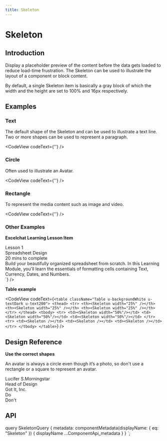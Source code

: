 ```yaml
---
title: Skeleton
---
```


# Skeleton

## Introduction

Display a placeholder preview of the content before the data gets loaded to reduce load-time frustration. The Skeleton can be used to illustrate the layout of a component or block content.

By default, a single Skeleton item is basically a gray block of which the width and the height are set to 100% and 16px respectively.

## Examples

### Text

The default shape of the Skeleton and can be used to illustrate a text line. Two or more shapes can be used to represent a paragraph.

<CodeView codeText={'<Skeleton />'} />

### Circle

Often used to illustrate an Avatar.

<CodeView codeText={'<Skeleton variant="circle" width={40} height={40} />'} />

### Rectangle

To represent the media content such as image and video.

<CodeView codeText={'<Skeleton height={118} />'} />

### Other Examples

**Excelchat Learning Lesson Item**

<div className="u-flex u-paddingSmall u-border u-borderLighter u-roundedMedium u-marginBottomMedium">
  <div className="u-flex u-flexColumn u-flexShrink-0  u-backgroundLightest" style={{ width: 210 }}>
    <Media src="https://s3.us-east-2.amazonaws.com/gotit-pro-prod-excel-private/learning/assets/module-thumbnails/thumbnail-module-1.png" />
    <div className="u-fontMedium u-paddingExtraSmall">Lesson 1</div>
  </div>
  <div className="u-marginLeftSmall u-flexGrow-1">
    <div className="u-flex u-justifyContentBetween u-marginBottomSmall">
      <div className="u-text400 u-fontMedium u-flexGrow-1">Spreadsheet Design</div>
      <div className="u-textGray u-text200 u-flex u-alignItemsCenter">
        <Icon name="timer" size="extraSmall" className="u-marginRightTiny" />
                  20 mins to complete
      </div>
    </div>
    <div className="u-textTruncate-3">Build your beautifully organized spreadsheet from scratch. In this Learning Module, you'll learn the essentials of formatting cells containing Text, Currency, Dates, and Numbers.</div>
  </div>
</div>
<CodeView codeText={`<div className="u-flex">
    <Skeleton width={210} height={118} />
    <div className="u-marginLeftSmall u-flexGrow-1">
      <Skeleton width="60%" />
      <Skeleton />
      <Skeleton />
    </div>
</div>`}
      />

**Table example**

<CodeView codeText={`<table className="Table u-backgroundWhite u-textDark u-text200">
      <thead>
        <tr>
          <th><Skeleton width="25%" /></th>
          <th><Skeleton width="25%" /></th>
          <th><Skeleton width="25%" /></th>
        </tr>
      </thead>
      <tbody>
        <tr>
          <td><Skeleton width="50%"/></td>
          <td><Skeleton width="50%"/></td>
          <td><Skeleton width="50%"/></td>
        </tr>
        <tr>
          <td><Skeleton /></td>
          <td><Skeleton /></td>
          <td><Skeleton /></td>
        </tr>
      </tbody>
    </table>`}
      />

## Design Reference

**Use the correct shapes**

An avatar is always a circle even though it’s a photo, so don't use a rectangle or a square to represent an avatar.

<div className="Grid u-marginBottomLarge">
  <div className="u-sizeFull md:u-size1of4">
    <div>
      <div className="u-marginBottomSmall">
        <Avatar src="https://raw.githubusercontent.com/gotitinc/aha-assets/master/gotit/avatar/default.svg" width={96} height={96} />
      </div>
      <div className="u-fontMedium u-text400">Lucifer S.Morningstar </div>
      <div>Head of Design</div>
      <div>Got It, Inc.</div>
    </div>
  </div>
  <div className="u-sizeFull md:u-size1of4 md:u-offset1of12">
    <div className="u-marginBottomSmall">
      <Skeleton variant="circle" width={96} height={96} />
    </div>
    <Skeleton width="50%" />
    <Skeleton width="50%" />
    <Skeleton width="25%" />
    <div className="u-borderBottom u-borderLarge u-borderPositive u-marginTopSmall" />
    <div className="u-textPositive">Do</div>
  </div>
  <div className="u-sizeFull md:u-size1of4 md:u-offset1of12">
    <div className="u-marginBottomSmall">
      <Skeleton width={96} height={96} />
    </div>
    <Skeleton width="50%" />
    <Skeleton width="50%" />
    <Skeleton width="25%" />
    <div className="u-borderBottom u-borderLarge u-borderNegative u-marginTopSmall" />
    <div className="u-textNegative">Don't</div>
  </div>
</div>

## API

<ComponentApi metadata={props.data.metadata} />


  query SkeletonQuery {
    metadata: componentMetadata(displayName: { eq: "Skeleton" }) {
      displayName
      ...ComponentApi_metadata
    }
  }
`;
